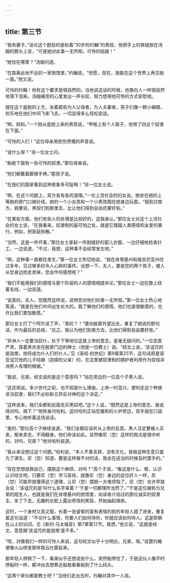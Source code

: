 ```yaml
---
---
---
```

title: 第三节
---




“我有妻子，”谈论这个题目的是标着“30岁的约翰”的黑奴，他把手上的铁链放在汤姆的膝头上说，“可是她对此事一无所知，可怜的姑娘！”

“她住在哪里？”汤姆问道。

“在距离此地不远的一家旅馆里，”约翰说，“但愿，现在，我能在这个世界上再见她一面。”他又说。

可怜的约翰！他有这个要求是很自然的。当他说这话的时候，也像白人一样很自然地落下泪来。汤姆痛苦的心里发出一声长叹，努力想用他可怜的方式安慰他。

就在这个底舱的上方，坐着那些为人父母者，为人夫妻者，孩子们像一群小蝴蝶，欢乐地在他们中间飞来飞去，一切显得多么轻松安适。

“啊，妈妈，”一个刚从底舱上来的男孩说，“甲板上有个人贩子，他带了四五个奴隶在下面。”

“可怜的人们！”这位母亲用悲伤愤慨的声音说。

“说什么呀？”另一位女士问。

“船舱下面有一些可怜的奴隶。”那位母亲说。

“他们都戴着脚镣手铐。”那孩子说。

“在我们的国家看到这种景象多可耻啊！”另一位女士说。

“啊，在这个问题上，双方各有各的道理。”一位上流社会的妇女说。她坐在她的上等舱的房门口做针线，她的一个小女孩和一个小男孩围在她身边玩耍。“我到过南方，我要说，黑奴们到那里去，比让他们得到自由还要好些。”

“在某些方面，他们有些人的处境是比较好的，这我承认。”那位女士对这个上流社会的女士说，“在我看来，奴隶制的最可怕之处，就是它践踏人类感情和友爱的暴行，例如，把家庭拆散。”

“当然，这是一件坏事，”那位女士拿起一件刚缝好的婴儿衣服，一边仔细地检查针工，一边说道，“不过，我想，这种事不会经常发生吧。”

“啊，这种事一直都在发生，”第一位女士热切地说，“我在肯塔基州和维吉尼亚州住过多年，见过够多的令人心碎的事件。设想一下，夫人，要是您的两个孩子，被人从您身边抢走卖掉，您会作何感想呢？”

“我们不能用我们的感情与那个阶层的人的感情相提并论。”那位女士一边在膝上绕着毛线，一边说道。

“说真的，夫人，您既然这样说，说明您对他们的事一无所知。”第一位女士热心地答道，“我是在他们中间出生长大的。我了解他们的感情，他们也是很敏感的，也许比我们更加敏感。”

那位女士打了个呵欠说了声，“真的？！”便向舷窗外望出去，重复了她说的那句话，作为最后的总结，“总之，我认为他们到南方去，比他们得到自由要好些。”

“非洲人一定要当奴仆，处于下等地位这是上帝的意志，是毫无疑问的。”一位态度严肃，穿着黑衣坐在舱房门边的绅士（他是一位教士）说。“经文上说，‘该诅咒的是迦南，他将成为仆人们的仆人。’见《圣经·创世纪》第9章第25节，这句话原是诺亚诅咒他的儿子哈姆（迦南的父亲）的，在这里被奴隶制的拥护者利用作为奴役非洲黑人有理的根据。”

“我说，兄弟，经文说的是这个意思吗？”站在旁边的一位高个子男人说。

“这还用说。多少世代之前，也不知是什么理由，上帝一时高兴，便判定这个种族该当奴隶，我们不必标新立异反对神的这个决定。”

“这样说来，我们全都到前面去买黑奴吧。”这个人说，“既然这是上帝的意志，我说得对吗，阁下？”他转身问哈利。这时哈利正站在暖和的火炉旁边，双手插在口袋里，专心地听着这场谈话。

“是的，”那位高个子继续说道，“我们全都应该听从上帝的旨意。黑人注定要被人买卖，贩来卖去，不得翻身。他们命该如此。显然像尼（您）这样的观点是很中听的，对吗，兄弟？”他对哈利说道。

“我从来没想过这个问题。”哈利说，“本人不善言辞，没有文化，我做这种生意只是为了谋生。尼（您）知道，要是这样做不对的话，我会在适当的时候及时罢手的。”

“现在您想拯救自己，摆脱这个麻烦，对吗？”高个子说，“看这是什么，呶，认识认识经文吧。只要尼（您）学习圣经，就像尼（您）身边的这位好人一样，尼（您）可能早就懂得这个道理，让尼（您）摆脱一大堆烦恼了。尼（您）也许早就会说：‘该诅咒的是’叫什么名字来着？‘于是一切都理所当然了。’”于是这位被称为兄弟的陌生人，也就是我们在肯塔基州的旅馆里，向读者介绍过的那位诚实的奴隶主，坐了下去，无趣的长脸上露出奇怪的笑容，开始抽起烟来。

这时，一个身材又高又瘦，长着一张睿智的富有表情的脸的年轻人插了进来，重复着这句话道：“不论什么事情，你要人们如何待你，你就应该如何待人。这是耶稣在山上的训词，见《新约·马太福音》第7章第12节。我想，”他又说，“这就是经文，意思跟‘该诅咒的是迦南’差不多。”

“唔，对像我们一样的可怜人来说，这句经文似乎十分明白，兄弟，呶。”说罢约翰便像火山喷发那样吞云吐雾起来。

那年轻人停顿了一下，看来似乎还想说些什么，突然船停住了，于是这伙人像平时停船时一样，都冲出去想靠近船舷看看船到了什么码头。

“这两个家伙都是教士吧？”当他们走出去时，约翰对其中一人说。